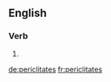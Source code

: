 ==English==

===Verb===
{{head|en|verb form}}

# {{en-third-person singular of|periclitate}}

[[de:periclitates]]
[[fr:periclitates]]